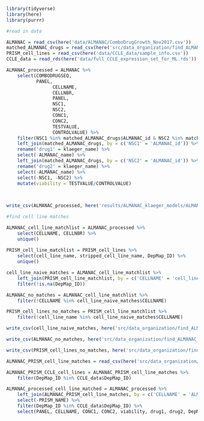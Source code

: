 ```r
library(tidyverse)
library(here)
library(purrr)
```

```r
#read in data 

ALMANAC = read_csv(here('data/ALMANAC/ComboDrugGrowth_Nov2017.csv'))
matched_ALMANAC_drugs = read_csv(here('src/data_organization/find_ALMANAC_klaeger_matches/ALMANAC_klaeger_matchlist.csv'))
PRISM_cell_lines = read_csv(here('data/CCLE_data/sample_info.csv'))
CCLE_data = read_rds(here('data/full_CCLE_expression_set_for_ML.rds'))

```

```r
ALMANAC_processed = ALMANAC %>% 
	select(COMBODRUGSEQ,
	       PANEL,
				 CELLNAME, 
				 CELLNBR, 
				 PANEL, 
				 NSC1, 
				 NSC2, 
				 CONC1,
				 CONC2,
				 TESTVALUE,
				 CONTROLVALUE) %>% 
	filter(NSC1 %in% matched_ALMANAC_drugs$ALMANAC_id & NSC2 %in% matched_ALMANAC_drugs$ALMANAC_id) %>% 
	left_join(matched_ALMANAC_drugs, by = c('NSC1' = 'ALMANAC_id')) %>% 
	rename('drug1' = klaeger_name) %>% 
	select(-ALMANAC_name) %>% 
	left_join(matched_ALMANAC_drugs, by = c('NSC2' = 'ALMANAC_id')) %>% 
	rename('drug2' = klaeger_name) %>% 
	select(-ALMANAC_name) %>% 
	select(-NSC1, -NSC2) %>% 
	mutate(viability = TESTVALUE/CONTROLVALUE)
	
	

write_csv(ALMANAC_processed, here('results/ALMANAC_klaeger_models/ALMANAC_processed.csv'))
```

```r
#find cell line matches

ALMANAC_cell_line_matchlist = ALMANAC_processed %>% 
	select(CELLNAME, CELLNBR) %>% 
	unique()
	
PRISM_cell_line_matchlist = PRISM_cell_lines %>% 
	select(cell_line_name, stripped_cell_line_name, DepMap_ID) %>% 
	unique()

cell_line_naive_matches = ALMANAC_cell_line_matchlist %>% 
	left_join(PRISM_cell_line_matchlist, by = c('CELLNAME' = 'cell_line_name')) %>% 
	filter(!is.na(DepMap_ID))

ALMANAC_no_matches = ALMANAC_cell_line_matchlist %>% 
	filter(!CELLNAME %in% cell_line_naive_matches$CELLNAME)

PRISM_cell_lines_no_matches = PRISM_cell_line_matchlist %>% 
	filter(!cell_line_name %in% cell_line_naive_matches$CELLNAME)

write_csv(cell_line_naive_matches, here('src/data_organization/find_ALMANAC_klaeger_matches/naive_cell_line_matchlist.csv'))

write_csv(ALMANAC_no_matches, here('src/data_organization/find_ALMANAC_klaeger_matches/ALMANAC_no_matches.csv'))

write_csv(PRISM_cell_lines_no_matches, here('src/data_organization/find_ALMANAC_klaeger_matches/PRISM_no_matches.csv'))

ALMANAC_PRISM_cell_line_matches = read_csv(here('src/data_organization/find_ALMANAC_klaeger_matches/manual_matched_cell_lines.csv'))

ALMANAC_PRISM_CCLE_cell_lines = ALMANAC_PRISM_cell_line_matches %>% 
	filter(DepMap_ID %in% CCLE_data$DepMap_ID)

ALMANAC_processed_cell_line_matched = ALMANAC_processed %>%
	left_join(ALMANAC_PRISM_cell_line_matches, by = c('CELLNAME' = 'ALMANAC_NAME')) %>% 
	select(-PRISM_NAME) %>% 
	filter(DepMap_ID %in% CCLE_data$DepMap_ID) %>% 
	select(PANEL, CELLNAME, CONC1, CONC2, viability, drug1, drug2, DepMap_ID)
```

